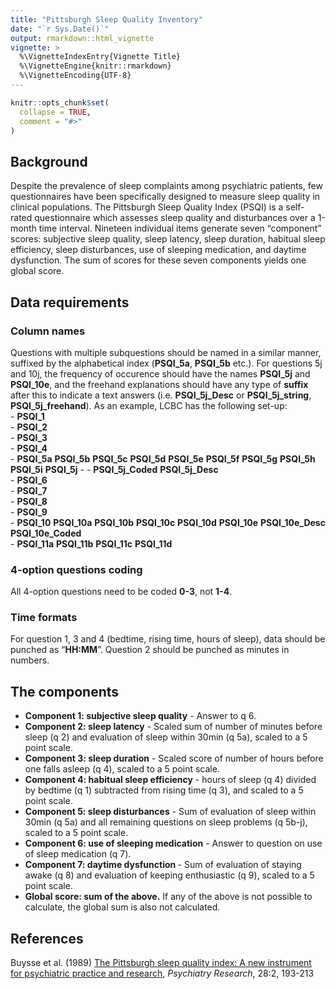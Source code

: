 ```yaml
---
title: "Pittsburgh Sleep Quality Inventory"
date: "`r Sys.Date()`"
output: rmarkdown::html_vignette
vignette: >
  %\VignetteIndexEntry{Vignette Title}
  %\VignetteEngine{knitr::rmarkdown}
  %\VignetteEncoding{UTF-8}
---
```


```r
knitr::opts_chunk$set(
  collapse = TRUE,
  comment = "#>"
)
```
## Background
Despite the prevalence of sleep complaints among psychiatric patients, few questionnaires have been specifically designed to measure sleep quality in clinical populations. The Pittsburgh Sleep Quality Index (PSQI) is a self-rated questionnaire which assesses sleep quality and disturbances over a 1-month time interval. Nineteen individual items generate seven “component” scores: subjective sleep quality, sleep latency, sleep duration, habitual sleep efficiency, sleep disturbances, use of sleeping medication, and daytime dysfunction. The sum of scores for these seven components yields one global score.

## Data requirements  
### Column names
Questions with multiple subquestions should be named in a similar manner, suffixed by the alphabetical index (**PSQI_5a**, **PSQI_5b** etc.). For questions 5j and 10j, the frequency of occurence should have the names **PSQI_5j** and **PSQI_10e**, and the freehand explanations should have any type of **suffix** after this to indicate a text answers (i.e. **PSQI_5j_Desc** or **PSQI_5j_string**, **PSQI_5j_freehand**). 
 As an example, LCBC has the following set-up:  
- **PSQI_1**         
- **PSQI_2**         
- **PSQI_3**         
- **PSQI_4**         
- **PSQI_5a** **PSQI_5b** **PSQI_5c** **PSQI_5d** **PSQI_5e** **PSQI_5f** **PSQI_5g** **PSQI_5h** **PSQI_5i** **PSQI_5j** - - **PSQI_5j_Coded** **PSQI_5j_Desc**   
- **PSQI_6**        
- **PSQI_7**         
- **PSQI_8**         
- **PSQI_9**         
- **PSQI_10** **PSQI_10a** **PSQI_10b** **PSQI_10c** **PSQI_10d** **PSQI_10e** **PSQI_10e_Desc** **PSQI_10e_Coded**    
- **PSQI_11a** **PSQI_11b** **PSQI_11c** **PSQI_11d**  

### 4-option questions coding
All 4-option questions need to be coded **0-3**, not **1-4**.

### Time formats
For question 1, 3 and 4 (bedtime, rising time, hours of sleep), data should be punched as "**HH:MM**". 
Question 2 should be punched as minutes in numbers.

## The components
- **Component 1: subjective sleep quality** - Answer to q 6.  
- **Component 2: sleep latency** - Scaled sum of number of minutes before sleep (q 2) and evaluation of sleep within 30min (q 5a), scaled to a 5 point scale.  
- **Component 3: sleep duration** - Scaled score of number of hours before one falls asleep (q 4), scaled to a 5 point scale.   
- **Component 4: habitual sleep efficiency** - hours of sleep (q 4) divided by bedtime (q 1) subtracted from rising time (q 3), and scaled to a 5 point scale.  
- **Component 5: sleep disturbances** - Sum of evaluation of sleep within 30min (q 5a) and all remaining questions on sleep problems (q 5b-j), scaled to a 5 point scale.  
- **Component 6: use of sleeping medication** - Answer to question on use of sleep medication (q 7).  
- **Component 7: daytime dysfunction **- Sum of evaluation of staying awake (q 8) and evaluation of keeping enthusiastic (q 9), scaled to a 5 point scale.  
- **Global score: sum of the above.** If any of the above is not possible to calculate, the global sum is also not calculated. 

## References  
Buysse et al. (1989) [The Pittsburgh sleep quality index: A new instrument for psychiatric practice and research](https://www.sciencedirect.com/science/article/pii/0165178189900474), _Psychiatry Research_, 28:2, 193-213
